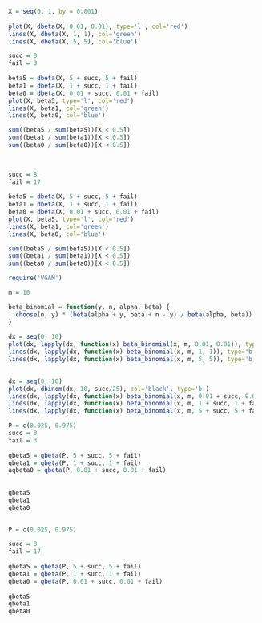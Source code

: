 
```r
  X = seq(0, 1, by = 0.001)  
  
  plot(X, dbeta(X, 0.01, 0.01), type='l', col='red')  
  lines(X, dbeta(X, 1, 1), col='green')
  lines(X, dbeta(X, 5, 5), col='blue')
```

```r
  
  succ = 0
  fail = 3
  
  beta5 = dbeta(X, 5 + succ, 5 + fail)
  beta1 = dbeta(X, 1 + succ, 1 + fail)
  beta0 = dbeta(X, 0.01 + succ, 0.01 + fail)
  plot(X, beta5, type='l', col='red')  
  lines(X, beta1, col='green')
  lines(X, beta0, col='blue')

  sum((beta5 / sum(beta5))[X < 0.5])
  sum((beta1 / sum(beta1))[X < 0.5])
  sum((beta0 / sum(beta0))[X < 0.5])
  
  
```

```r

  succ = 8
  fail = 17
  
  beta5 = dbeta(X, 5 + succ, 5 + fail)
  beta1 = dbeta(X, 1 + succ, 1 + fail)
  beta0 = dbeta(X, 0.01 + succ, 0.01 + fail)
  plot(X, beta5, type='l', col='red')  
  lines(X, beta1, col='green')
  lines(X, beta0, col='blue')

  sum((beta5 / sum(beta5))[X < 0.5])
  sum((beta1 / sum(beta1))[X < 0.5])
  sum((beta0 / sum(beta0))[X < 0.5])

```

```r
  require('VGAM')
```

```r
  m = 10

  beta_binomial = function(y, n, alpha, beta) {
    choose(n, y) * (beta(alpha + y, beta + n - y) / beta(alpha, beta))
  }
  
  dx = seq(0, 10)
  plot(dx, lapply(dx, function(x) beta_binomial(x, m, 0.01, 0.01)), type='b', col='red')
  lines(dx, lapply(dx, function(x) beta_binomial(x, m, 1, 1)), type='b', col='green')
  lines(dx, lapply(dx, function(x) beta_binomial(x, m, 5, 5)), type='b', col='blue')
  
```

```r
  
  dx = seq(0, 10)
  plot(dx, dbinom(dx, 10, succ/25), col='black', type='b')
  lines(dx, lapply(dx, function(x) beta_binomial(x, m, 0.01 + succ, 0.01 + fail)), type='b', col='red')
  lines(dx, lapply(dx, function(x) beta_binomial(x, m, 1 + succ, 1 + fail)), type='b', col='green')
  lines(dx, lapply(dx, function(x) beta_binomial(x, m, 5 + succ, 5 + fail)), type='b', col='blue')

```
```r
  P = c(0.025, 0.975)
  succ = 0
  fail = 3
  
  qbeta5 = qbeta(P, 5 + succ, 5 + fail)
  qbeta1 = qbeta(P, 1 + succ, 1 + fail)
  aqbeta0 = qbeta(P, 0.01 + succ, 0.01 + fail)
  
  
  qbeta5
  qbeta1
  qbeta0
  
```

```r
  P = c(0.025, 0.975)

  succ = 8
  fail = 17
  
  qbeta5 = qbeta(P, 5 + succ, 5 + fail)
  qbeta1 = qbeta(P, 1 + succ, 1 + fail)
  qbeta0 = qbeta(P, 0.01 + succ, 0.01 + fail)
  
  qbeta5
  qbeta1
  qbeta0
```


